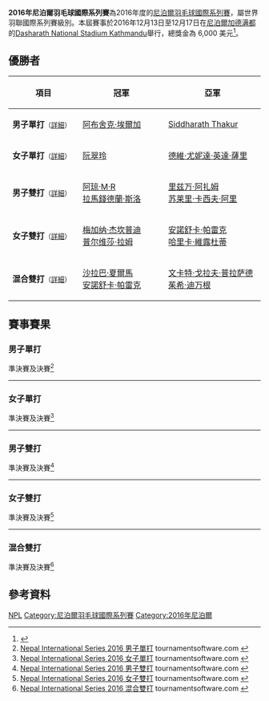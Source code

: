 {{noteTA|G1=Badminton}}
{{infobox badminton event
|name           = 2016年尼泊爾羽毛球國際系列賽
|image          = Nepal International Series 2016.png
|size           = 250px
|caption        =
|dates          = 2016年12月13日－12月17日
|number_edition =
|level          = 4B
|prize_money    = 6,000 美元
|location       = {{NPL}}[[加德满都|加德满都]]
|venue          = [[Dasharath_National_Stadium_Kathmandu|Dasharath National Stadium Kathmandu]]
|previous       =  
|next           = 2017年尼泊爾羽毛球國際系列賽
}}
'''2016年尼泊爾羽毛球國際系列賽'''為2016年度的[[尼泊爾羽毛球國際系列賽|尼泊爾羽毛球國際系列賽]]，屬世界羽聯國際系列賽級別。本屆賽事於2016年12月13日至12月17日在[[尼泊爾|尼泊爾]][[加德满都|加德满都]]的[[Dasharath_National_Stadium_Kathmandu|Dasharath National Stadium Kathmandu]]舉行，總獎金為 6,000 美元<ref>{{cite web|title= NEPAL INTERNATIONAL SERIES 2016 - Prospectus|url= http://system.bwfbadminton.com/uploads/2016/11/04/Nepal%20International%20Series%202016%20-%20Tournaments%20%20Prospectus.pdf|accessdate= 2016-12-20|archive-date= 2018-12-12|archive-url= https://web.archive.org/web/20181212150101/https://system.bwfbadminton.com/uploads/2016/11/04/Nepal%20International%20Series%202016%20-%20Tournaments%20%20Prospectus.pdf|dead-url= no}}{{en}}</ref>。

== 優勝者 ==
{| class=wikitable style="font-size:small"
!width="200"|項目
!width="250"|冠軍
!width="250"|亞軍
|-
|'''男子單打'''<small>（[[#男子單打|詳細]]）</small>
|{{flagicon|IND}} [[阿布舍克·埃爾加|阿布舍克·埃爾加]]
|{{flagicon|IND}} [[Siddharath_Thakur|Siddharath Thakur]]
|-
|'''女子單打'''<small>（[[#女子單打|詳細]]）</small>
|{{flagicon|VIE}} [[阮翠玲|阮翠玲]]
|{{flagicon|INA}} [[德維·尤妮達·英達·薩里|德維·尤妮達·英達·薩里]]
|-
|'''男子雙打'''<small>（[[#男子雙打|詳細]]）</small>
|{{flagicon|IND}} [[阿琼·马塔蒂尔·拉马钱德兰|阿琼·M·R]]<br/>{{flagicon|IND}} [[拉馬錢德蘭·斯洛|拉馬錢德蘭·斯洛]]
|{{flagicon|PAK}} [[里兹万·阿扎姆|里兹万·阿扎姆]]<br/>{{flagicon|PAK}} [[苏莱里·卡西夫·阿里|苏莱里·卡西夫·阿里]]
|-
|'''女子雙打'''<small>（[[#女子雙打|詳細]]）</small>
|{{flagicon|IND}} [[梅加纳·杰坎普迪|梅加纳·杰坎普迪]] <br/>{{flagicon|IND}} [[普尔维莎·拉姆|普尔维莎·拉姆]]
|{{flagicon|IND}} [[安諾舒卡·帕雷克|安諾舒卡·帕雷克]] <br/>{{flagicon|IND}} [[哈里卡·維露杜蒂|哈里卡·維露杜蒂]]
|-
|'''混合雙打'''<small>（[[#混合雙打|詳細]]）</small>
|{{flagicon|IND}} [[沙拉巴·夏爾馬|沙拉巴·夏爾馬]]<br/>{{flagicon|IND}} [[安諾舒卡·帕雷克|安諾舒卡·帕雷克]]
|{{flagicon|IND}} [[文卡特·戈拉夫·普拉萨德|文卡特·戈拉夫·普拉萨德]]<br/>{{flagicon|IND}} [[茱希·迪万根|茱希·迪万根]]
|}

== 賽事賽果 ==
=== 男子單打 ===
;準決賽及決賽<ref name="MS">[http://bwf.tournamentsoftware.com/sport/draw.aspx?id=9A434B1E-CF0E-43EB-BDCE-8BA03C08E33D&draw=1 Nepal International Series 2016 男子單打] {{Wayback|url=http://bwf.tournamentsoftware.com/sport/draw.aspx?id=9A434B1E-CF0E-43EB-BDCE-8BA03C08E33D&draw=1 |date=20180927071737 }} tournamentsoftware.com {{en}}</ref>
{{4TeamBracket-Tennis3-v2
| team-width=200
| RD1-seed1=7
| RD1-team1={{flagicon|VIE}} [[黎德發|黎德發]]
| RD1-score1-1=19
| RD1-score1-2=18
| RD1-score1-3=
| RD1-seed2=5
| RD1-team2='''{{flagicon|IND}} [[Siddharath_Thakur|Siddharath Thakur]]
| RD1-score2-1='''21
| RD1-score2-2='''21
| RD1-score2-3=

| RD1-seed3=6
| RD1-team3={{flagicon|VIE}} [[范高強|范高強]]
| RD1-score3-1=13
| RD1-score3-2='''21
| RD1-score3-3=16
| RD1-seed4=2
| RD1-team4='''{{flagicon|IND}} [[阿布舍克·埃爾加|阿布舍克·埃爾加]]
| RD1-score4-1='''21
| RD1-score4-2=6
| RD1-score4-3='''21

| RD2-seed1=5
| RD2-team1={{flagicon|IND}} [[Siddharath_Thakur|Siddharath Thakur]]
| RD2-score1-1=16
| RD2-score1-2=14
| RD2-score1-3=
| RD2-seed2=2
| RD2-team2='''{{flagicon|IND}} [[阿布舍克·埃爾加|阿布舍克·埃爾加]]
| RD2-score2-1='''21
| RD2-score2-2='''21
| RD2-score2-3=
}}
----

=== 女子單打 ===
;準決賽及決賽<ref name="WS">[http://bwf.tournamentsoftware.com/sport/draw.aspx?id=9A434B1E-CF0E-43EB-BDCE-8BA03C08E33D&draw=2 Nepal International Series 2016 女子單打] {{Wayback|url=http://bwf.tournamentsoftware.com/sport/draw.aspx?id=9A434B1E-CF0E-43EB-BDCE-8BA03C08E33D&draw=2 |date=20180927062231 }} tournamentsoftware.com {{en}}</ref>
{{4TeamBracket-Tennis3-v2
| team-width=200
| RD1-seed1=1
| RD1-team1='''{{flagicon|VIE}} [[阮翠玲|阮翠玲]]
| RD1-score1-1='''21
| RD1-score1-2='''21
| RD1-score1-3=
| RD1-seed2=3
| RD1-team2={{nowrap|{{flagicon|IRI}} [[阿格海伊·哈吉亚加·苏拉娅|阿格海伊·哈吉亚加·苏拉娅]]}}
| RD1-score2-1=17
| RD1-score2-2=6
| RD1-score2-3=

| RD1-seed3=
| RD1-team3='''{{flagicon|INA}} [[德維·尤妮達·英達·薩里|德維·尤妮達·英達·薩里]]
| RD1-score3-1='''21
| RD1-score3-2='''21
| RD1-score3-3=
| RD1-seed4=
| RD1-team4={{flagicon|VIE}} [[Thi_Phuong_Thuy_Tran|Thi Phuong Thuy Tran]]
| RD1-score4-1=17
| RD1-score4-2=16
| RD1-score4-3=

| RD2-seed1=1
| RD2-team1='''{{flagicon|VIE}} [[阮翠玲|阮翠玲]]
| RD2-score1-1='''21
| RD2-score1-2='''21
| RD2-score1-3=
| RD2-seed2=
| RD2-team2={{nowrap|{{flagicon|INA}} [[德維·尤妮達·英達·薩里|德維·尤妮達·英達·薩里]]}}
| RD2-score2-1=17
| RD2-score2-2=16
| RD2-score2-3=
}}
----

=== 男子雙打 ===
;準決賽及決賽<ref name="MD">[http://bwf.tournamentsoftware.com/sport/draw.aspx?id=9A434B1E-CF0E-43EB-BDCE-8BA03C08E33D&draw=3 Nepal International Series 2016 男子雙打] {{Wayback|url=http://bwf.tournamentsoftware.com/sport/draw.aspx?id=9A434B1E-CF0E-43EB-BDCE-8BA03C08E33D&draw=3 |date=20180927063234 }} tournamentsoftware.com {{en}}</ref>
{{4TeamBracket-Tennis3-v2
| team-width=200
| RD1-seed1=1
| RD1-team1={{nowrap|{{flagicon|IND}} [[M._Anilkumar_Raju|M. Anilkumar Raju]]<br/> {{flagicon|IND}} [[文卡特·戈拉夫·普拉萨德|文卡特·戈拉夫·普拉萨德]]}}
| RD1-score1-1=15
| RD1-score1-2=23
| RD1-score1-3=
| RD1-seed2=
| RD1-team2='''{{flagicon|PAK}} [[里兹万·阿扎姆|里兹万·阿扎姆]]<br/> {{flagicon|PAK}} [[苏莱里·卡西夫·阿里|苏莱里·卡西夫·阿里]]
| RD1-score2-1='''21
| RD1-score2-2='''25
| RD1-score2-3=

| RD1-seed3=
| RD1-team3={{flagicon|IND}} [[阿倫·喬治|阿倫·喬治]] <br/> {{flagicon|IND}} [[沙拉巴·夏爾馬|沙拉巴·夏爾馬]]
| RD1-score3-1=10
| RD1-score3-2=18
| RD1-score3-3=
| RD1-seed4=2
| RD1-team4='''{{flagicon|IND}} [[阿琼·马塔蒂尔·拉马钱德兰|阿琼·M·R]]<br/> {{flagicon|IND}} [[拉馬錢德蘭·斯洛|拉馬錢德蘭·斯洛]]
| RD1-score4-1='''21
| RD1-score4-2='''21
| RD1-score4-3=

| RD2-seed1=
| RD2-team1={{flagicon|PAK}} [[里兹万·阿扎姆|里兹万·阿扎姆]]<br/> {{flagicon|PAK}} [[苏莱里·卡西夫·阿里|苏莱里·卡西夫·阿里]]
| RD2-score1-1=18
| RD2-score1-2=15
| RD2-score1-3=
| RD2-seed2=2
| RD2-team2='''{{flagicon|IND}} [[阿琼·马塔蒂尔·拉马钱德兰|阿琼·M·R]]<br/> {{flagicon|IND}} [[拉馬錢德蘭·斯洛|拉馬錢德蘭·斯洛]]
| RD2-score2-1='''21
| RD2-score2-2='''21
| RD2-score2-3=
}}
----

=== 女子雙打 ===
;準決賽及決賽<ref name="WD">[http://bwf.tournamentsoftware.com/sport/draw.aspx?id=9A434B1E-CF0E-43EB-BDCE-8BA03C08E33D&draw=4 Nepal International Series 2016 女子雙打] {{Wayback|url=http://bwf.tournamentsoftware.com/sport/draw.aspx?id=9A434B1E-CF0E-43EB-BDCE-8BA03C08E33D&draw=4 |date=20180927071629 }} tournamentsoftware.com {{en}}</ref>
{{4TeamBracket-Tennis3-v2
| team-width=200
| RD1-seed1=1
| RD1-team1='''{{flagicon|IND}} [[梅加纳·杰坎普迪|梅加纳·杰坎普迪]] <br/> {{flagicon|IND}} [[普尔维莎·拉姆|普尔维莎·拉姆]]
| RD1-score1-1='''21
| RD1-score1-2='''21
| RD1-score1-3=
| RD1-seed2=
| RD1-team2={{flagicon|BAN}} [[阿克塔尔·沙普拉|阿克塔尔·沙普拉]] <br/> {{flagicon|BAN}} [[艾莉娜·苏丹娜|艾莉娜·苏丹娜]]
| RD1-score2-1=8
| RD1-score2-2=15
| RD1-score2-3=

| RD1-seed3=
| RD1-team3={{nowrap|{{flagicon|IRI}} [[阿格海伊·哈吉亚加·苏拉娅|阿格海伊·哈吉亚加·苏拉娅]] <br/> {{flagicon|INA}} [[德維·尤妮達·英達·薩里|德維·尤妮達·英達·薩里]]}}
| RD1-score3-1=16
| RD1-score3-2=13
| RD1-score3-3=
| RD1-seed4=
| RD1-team4='''{{flagicon|IND}} [[安諾舒卡·帕雷克|安諾舒卡·帕雷克]] <br/> {{flagicon|IND}} [[哈里卡·維露杜蒂|哈里卡·維露杜蒂]]
| RD1-score4-1='''21
| RD1-score4-2='''21
| RD1-score4-3=

| RD2-seed1=1
| RD2-team1='''{{flagicon|IND}} [[梅加纳·杰坎普迪|梅加纳·杰坎普迪]] <br/> {{flagicon|IND}} [[普尔维莎·拉姆|普尔维莎·拉姆]]
| RD2-score1-1='''21
| RD2-score1-2='''21
| RD2-score1-3=
| RD2-seed2=
| RD2-team2={{flagicon|IND}} [[安諾舒卡·帕雷克|安諾舒卡·帕雷克]] <br/> {{flagicon|IND}} [[哈里卡·維露杜蒂|哈里卡·維露杜蒂]]
| RD2-score2-1=16
| RD2-score2-2=12
| RD2-score2-3=
}}
----

=== 混合雙打 ===
;準決賽及決賽<ref name="XD">[http://bwf.tournamentsoftware.com/sport/draw.aspx?id=9A434B1E-CF0E-43EB-BDCE-8BA03C08E33D&draw=5 Nepal International Series 2016 混合雙打] {{Wayback|url=http://bwf.tournamentsoftware.com/sport/draw.aspx?id=9A434B1E-CF0E-43EB-BDCE-8BA03C08E33D&draw=5 |date=20180927054805 }} tournamentsoftware.com {{en}}</ref>
{{4TeamBracket-Tennis3-v2
| team-width=200
| RD1-seed1=1
| RD1-team1='''{{flagicon|IND}} [[文卡特·戈拉夫·普拉萨德|文卡特·戈拉夫·普拉萨德]]<br/> {{flagicon|IND}} [[茱希·迪万根|茱希·迪万根]]
| RD1-score1-1='''21
| RD1-score1-2='''21
| RD1-score1-3=
| RD1-seed2=
| RD1-team2={{nowrap|{{flagicon|BAN}} [[Mohammad_Salman_Khan|Mohammad Salman Khan]]<br/> {{flagicon|BAN}} [[艾莉娜·苏丹娜|艾莉娜·苏丹娜]]}}
| RD1-score2-1=12
| RD1-score2-2=13
| RD1-score2-3=

| RD1-seed3=
| RD1-team3={{flagicon|BAN}} [[Mohammad_Anamul_Haque|Mohammad Anamul Haque]]<br/> {{flagicon|BAN}} [[阿克塔尔·沙普拉|阿克塔尔·沙普拉]]
| RD1-score3-1=15
| RD1-score3-2=13
| RD1-score3-3=
| RD1-seed4=
| RD1-team4='''{{flagicon|IND}} [[沙拉巴·夏爾馬|沙拉巴·夏爾馬]]<br/> {{flagicon|IND}} [[安諾舒卡·帕雷克|安諾舒卡·帕雷克]]
| RD1-score4-1='''21
| RD1-score4-2='''21
| RD1-score4-3=

| RD2-seed1=1
| RD2-team1={{flagicon|IND}} [[文卡特·戈拉夫·普拉萨德|文卡特·戈拉夫·普拉萨德]]<br/> {{flagicon|IND}} [[茱希·迪万根|茱希·迪万根]]
| RD2-score1-1='''21
| RD2-score1-2=19
| RD2-score1-3=19
| RD2-seed2=
| RD2-team2='''{{flagicon|IND}} [[沙拉巴·夏爾馬|沙拉巴·夏爾馬]]<br/> {{flagicon|IND}} [[安諾舒卡·帕雷克|安諾舒卡·帕雷克]]
| RD2-score2-1=14
| RD2-score2-2='''21
| RD2-score2-3='''21
}}

== 參考資料 ==
{{Reflist}}

[[Category:2016年世界羽聯國際系列賽|NPL]]
[[Category:尼泊爾羽毛球國際系列賽|Category:尼泊爾羽毛球國際系列賽]]
[[Category:2016年尼泊爾|Category:2016年尼泊爾]]
